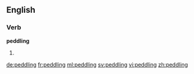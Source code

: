 ==English==

===Verb===
'''peddling'''

# {{present participle of|peddle}}

[[de:peddling]]
[[fr:peddling]]
[[ml:peddling]]
[[sv:peddling]]
[[vi:peddling]]
[[zh:peddling]]